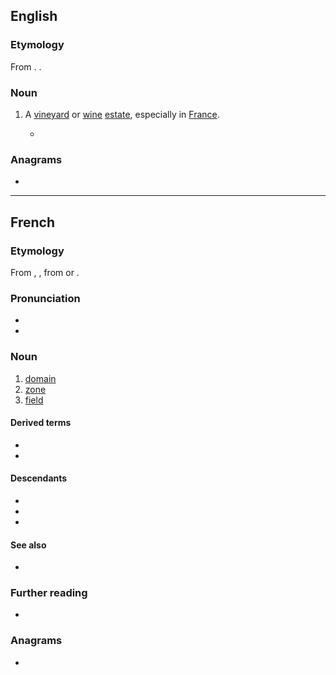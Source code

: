 ==English==

===Etymology===
From {{bor|en|fr|domaine|t=zone, estate}}. {{doublet|en|domain}}.

===Noun===
{{en-noun}}

# {{lb|en|wine}} A [[vineyard]] or [[wine]] [[estate]], especially in [[France]].
#* {{quote-book|en|year=2016|author=[[w:Ian McEwan|Ian McEwan]]|title=[[w:Nutshell (novel)|Nutshell]]|publisher=Vintage|page=52|passage=Put [...] a gun to my head to name the '''domaine''', I would blurt out la Romanée-Conti, for the spicy cassis and black cherry alone.}}

===Anagrams===
* {{anagrams|en|a=adeimno|amidone|on a dime}}

----

==French==

===Etymology===
From {{inh|fr|fro|domaine}}, {{m|fro|demaine}}, from {{der|fr|la|dominium}} or {{m|la|dominicus}}.

===Pronunciation===
* {{fr-IPA}}
* {{audio|fr|Fr-domaine.ogg|Audio}}

===Noun===
{{fr-noun|m}}

# [[domain]]
# [[zone]]
# [[field]] {{gloss|of study etc.}}
#: {{coi|fr|'''domaine''' scientifique}}
#: {{coi|fr|'''domaine''' informatique}}

====Derived terms====
* {{l|fr|domaine public}}
* {{l|fr|nom de domaine}}

====Descendants====
* {{desc|en|domaine|bor=1}}
* {{desc|de|Domäne|bor=1}}
* {{desc|ro|domeniu|bor=1}}

====See also====
* {{l|fr|dominer}}

===Further reading===
* {{R:TLFi}}

===Anagrams===
* {{l|fr|émondai}}